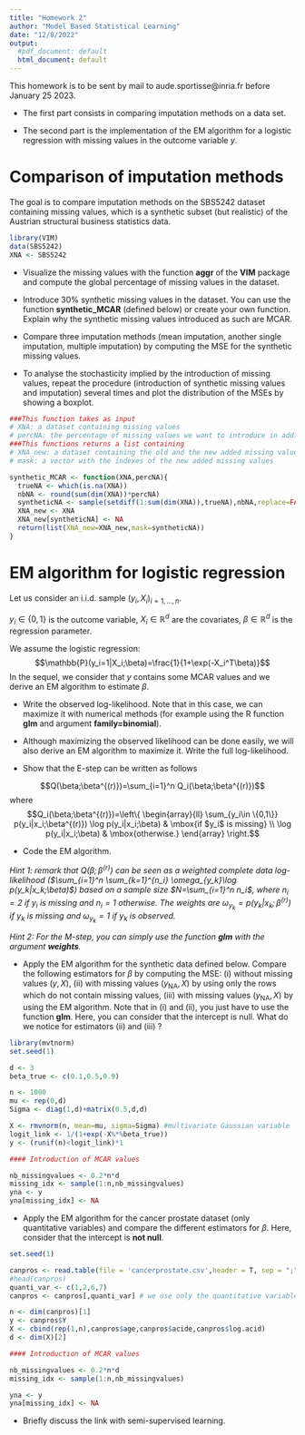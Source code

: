 ```yaml
---
title: "Homework 2"
author: "Model Based Statistical Learning"
date: "12/8/2022"
output:
  #pdf_document: default
  html_document: default
---
```


This homework is to be sent by mail to aude.sportisse@inria.fr before January 25 2023. 

* The first part consists in comparing imputation methods on a data set.

* The second part is the implementation of the EM algorithm for a logistic regression with missing values in the outcome variable $y$. 


# Comparison of imputation methods

The goal is to compare imputation methods on the SBS5242 dataset containing missing values, which is a synthetic subset (but realistic) of the Austrian structural business statistics data. 


```r
library(VIM)
data(SBS5242)
XNA <- SBS5242
```

* Visualize the missing values with the function **aggr** of the **VIM** package and compute the global percentage of missing values in the dataset.


* Introduce 30\% synthetic missing values in the dataset. You can use the function **synthetic_MCAR** (defined below) or create your own function. Explain why the synthetic missing values introduced as such are MCAR.

* Compare three imputation methods (mean imputation, another single imputation, multiple imputation) by computing the MSE for the synthetic missing values.

* To analyse the stochasticity implied by the introduction of missing values, repeat the procedure (introduction of synthetic missing values and imputation) several times and plot the distribution of the MSEs by showing a boxplot. 


```r
###This function takes as input 
# XNA: a dataset containing missing values
# percNA: the percentage of missing values we want to introduce in addition.
###This functions returns a list containing 
# XNA_new: a dataset containing the old and the new added missing values,
# mask: a vector with the indexes of the new added missing values

synthetic_MCAR <- function(XNA,percNA){
  trueNA <- which(is.na(XNA))
  nbNA <- round(sum(dim(XNA))*percNA)
  syntheticNA <- sample(setdiff(1:sum(dim(XNA)),trueNA),nbNA,replace=FALSE)
  XNA_new <- XNA
  XNA_new[syntheticNA] <- NA
  return(list(XNA_new=XNA_new,mask=syntheticNA))
}
```



# EM algorithm for logistic regression

Let us consider an i.i.d. sample $(y_i,X_i)_{i=1,\dots,n}$. 

$y_i\in \{0,1\}$ is the outcome variable, $X_i \in \mathbb{R}^d$ are the covariates, $\beta \in \mathbb{R}^d$ is the regression parameter. 

We assume the logistic regression: 
$$\mathbb{P}(y_i=1|X_i;\beta)=\frac{1}{1+\exp(-X_i^T\beta)}$$
In the sequel, we consider that $y$ contains some MCAR values and we derive an EM algorithm to estimate $\beta$.

* Write the observed log-likelihood. Note that in this case, we can maximize it with numerical methods (for example using the R function **glm** and argument **family=binomial**). 



* Although maximizing the observed likelihood can be done easily, we will also derive an EM algorithm to maximize it. Write the full log-likelihood. 


* Show that the E-step can be written as follows

$$Q(\beta;\beta^{(r)})=\sum_{i=1}^n Q_i(\beta;\beta^{(r)})$$
where 
$$Q_i(\beta;\beta^{(r)})=\left\{
    \begin{array}{ll}
        \sum_{y_i\in \{0,1\}} p(y_i|x_i;\beta^{(r)}) \log p(y_i|x_i;\beta)  & \mbox{if $y_i$ is missing} \\
        \log p(y_i|x_i;\beta) & \mbox{otherwise.}
    \end{array}
\right.$$



* Code the EM algorithm. 

*Hint 1: remark that $Q(\beta;\beta^{(r)})$ can be seen as a weighted complete data log-likelihood ($\sum_{i=1}^n \sum_{k=1}^{n_i} \omega_{y_k}\log p(y_k|x_k;\beta)$) based on a sample size $N=\sum_{i=1}^n n_i$, where $n_i=2$ if $y_i$ is missing and $n_i=1$ otherwise. The weights are $\omega_{y_k}=p(y_k|x_k;\beta^{(r)})$ if $y_k$ is missing and  $\omega_{y_k}=1$ if $y_k$ is observed.*

*Hint 2: For the M-step, you can simply use the function **glm** with the argument **weights**.* 



* Apply the EM algorithm for the synthetic data defined below. Compare the following estimators for $\beta$ by computing the MSE: (i) without missing values $(y,X)$, (ii) with missing values $(y_\mathrm{NA},X)$ by using only the rows which do not contain missing values, (iii) with missing values $(y_\mathrm{NA},X)$ by using the EM algorithm. Note that in (i) and (ii), you just have to use the function **glm**. Here, you can consider that the intercept is null. What do we notice for estimators (ii) and (iii) ? 

```r
library(mvtnorm)
set.seed(1)

d <- 3
beta_true <- c(0.1,0.5,0.9)

n <- 1000
mu <- rep(0,d)
Sigma <- diag(1,d)+matrix(0.5,d,d)

X <- rmvnorm(n, mean=mu, sigma=Sigma) #multivariate Gaussian variable
logit_link <- 1/(1+exp(-X%*%beta_true))
y <- (runif(n)<logit_link)*1

#### Introduction of MCAR values

nb_missingvalues <- 0.2*n*d
missing_idx <- sample(1:n,nb_missingvalues)
yna <- y
yna[missing_idx] <- NA
```


* Apply the EM algorithm for the cancer prostate dataset (only quantitative variables) and compare the different estimators for $\beta$. Here, consider that the intercept is **not null**. 

```r
set.seed(1)

canpros <- read.table(file = 'cancerprostate.csv',header = T, sep = ";")
#head(canpros)
quanti_var <- c(1,2,6,7)
canpros <- canpros[,quanti_var] # we use only the quantitative variables.

n <- dim(canpros)[1]
y <- canpros$Y
X <- cbind(rep(1,n),canpros$age,canpros$acide,canpros$log.acid)
d <- dim(X)[2]

#### Introduction of MCAR values

nb_missingvalues <- 0.2*n*d
missing_idx <- sample(1:n,nb_missingvalues)

yna <- y
yna[missing_idx] <- NA
```


* Briefly discuss the link with semi-supervised learning.

